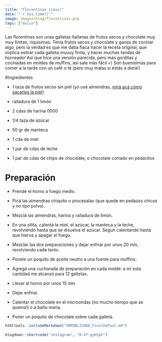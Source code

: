 ```yaml
---
title: "Florentinas (casi)"
date: "`r Sys.time()`"
image: images/blog/florentinas.png
tags: ["dulce"]
---
```


Las florentinas son unas galletas italianas de frutos secos y chocolate muy muy finitas, riquísimas. Tenía frutos secos y chocolate y ganas de cocinar algo, pero la verdad es que me daba fiaca hacer la receta original, que implica estirar cada galleta muuuy finita, y hacer muchas tandas de horneado! Así que hice una versión parecida, pero más gorditas y cocinadas en moldes de muffins, así sale más fácil =) Son buenísimas para comer a la tarde con un café o té (pero muy malas si estás a dieta!)


#Ingredientes

- 1 taza de frutos secos sin piel (yo usé almendras, [mirá acá cómo sacarles la piel](/blog/como-pelar-almendras))

- ralladura de 1 limón

- 2 cdas de harina 0000

- 1/4 taza de azúcar

- 50 gr de manteca

- 1 cda de miel

- 1 par de cdas de leche

- 1 par de cdas de chips de chocolate, o chocolate cortado en pedacitos


# Preparación

- Prendé el horno a fuego medio.

- Picá las almendras chiquito o procesalas (que quede en pedazos chicos y no tipo polvo).

- Mezclá las almendras, harina y ralladura de limón.

- En una ollita, calentá la miel, el azúcar, la manteca y la leche, revolviendo hasta que se disuelva el azúcar. Seguir calentando hasta que hierva y apagar el fuego.

- Mezclar las dos preparaciones y dejar enfriar por unos 20 min, revolviendo cada tanto.

- Ponele un poquito de aceite neutro a una fuente para muffins.

- Agregá una cucharada de preparación en cada molde: a mí esta cantidad me alcanzó para 12 galletas.

- Llevar al horno por unos 15 min

- Dejar enfriar.

- Calentar el chocolate en el microondas (no mucho tiempo que se quema!) o a baño maría.

- Poner un poquito de chocolate sobre cada galleta.



```r
htmltools::includeMarkdown("UNPUBLISHED_FinalDePost.md")
 
blogdown::shortcode("instagram", "B-4f-gyH1pF")
```
